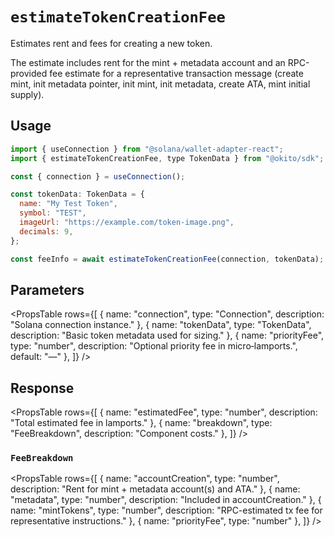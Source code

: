 
# `estimateTokenCreationFee`

Estimates rent and fees for creating a new token.

<Callout type="info">
The estimate includes rent for the mint + metadata account and an RPC-provided fee estimate for a representative transaction message (create mint, init metadata pointer, init mint, init metadata, create ATA, mint initial supply).
</Callout>

## Usage

```jsx filename="page.tsx"
import { useConnection } from "@solana/wallet-adapter-react";
import { estimateTokenCreationFee, type TokenData } from "@okito/sdk";

const { connection } = useConnection();

const tokenData: TokenData = {
  name: "My Test Token",
  symbol: "TEST",
  imageUrl: "https://example.com/token-image.png",
  decimals: 9,
};

const feeInfo = await estimateTokenCreationFee(connection, tokenData);
```

## Parameters

<PropsTable
  rows={[
    { name: "connection", type: "Connection", description: "Solana connection instance." },
    { name: "tokenData", type: "TokenData", description: "Basic token metadata used for sizing." },
    { name: "priorityFee", type: "number", description: "Optional priority fee in micro‑lamports.", default: "—" },
  ]}
/>

## Response

<PropsTable
  rows={[
    { name: "estimatedFee", type: "number", description: "Total estimated fee in lamports." },
    { name: "breakdown", type: "FeeBreakdown", description: "Component costs." },
  ]}
/>

### `FeeBreakdown`

<PropsTable
  rows={[
    { name: "accountCreation", type: "number", description: "Rent for mint + metadata account(s) and ATA." },
    { name: "metadata", type: "number", description: "Included in accountCreation." },
    { name: "mintTokens", type: "number", description: "RPC-estimated tx fee for representative instructions." },
    { name: "priorityFee", type: "number" },
  ]}
/>
